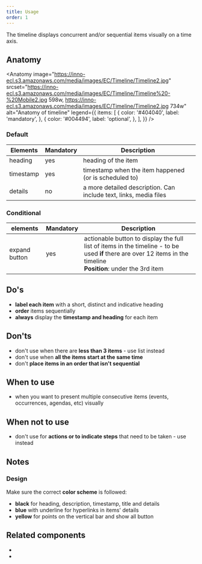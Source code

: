 ```yaml
---
title: Usage
order: 1
---
```



<Paragraph size="lead">
  The timeline displays concurrent and/or sequential items visually on a time
  axis.
</Paragraph>

## Anatomy

<Anatomy
  image="https://inno-ecl.s3.amazonaws.com/media/images/EC/Timeline/Timeline2.jpg"
  srcset="https://inno-ecl.s3.amazonaws.com/media/images/EC/Timeline/Timeline%20-%20Mobile2.jpg 598w, https://inno-ecl.s3.amazonaws.com/media/images/EC/Timeline/Timeline2.jpg 734w"
  alt="Anatomy of timeline"
  legend={{
    items: [
      {
        color: '#404040',
        label: 'mandatory',
      },
      {
        color: '#004494',
        label: 'optional',
      },
    ],
  }}
/>

### Default

| Elements  | Mandatory | Description                                                       |
| --------- | --------- | ----------------------------------------------------------------- |
| heading   | yes       | heading of the item                                               |
| timestamp | yes       | timestamp when the item happened (or is scheduled to)             |
| details   | no        | a more detailed description. Can include text, links, media files |

### Conditional

| elements      | Mandatory | Description                                                                                                                                                          |
| ------------- | --------- | -------------------------------------------------------------------------------------------------------------------------------------------------------------------- |
| expand button | yes       | actionable button to display the full list of items in the timeline - to be used **if** there are over 12 items in the timeline<br/>**Position**: under the 3rd item |

## Do's

- **label each item** with a short, distinct and indicative heading
- **order** items sequentially
- **always** display the **timestamp and heading** for each item

## Don'ts

- don't use when there are **less than 3 items** - use list instead
- don't use when **all the items start at the same time**
- don't **place items in an order that isn't sequential**

## When to use

- when you want to present multiple consecutive items (events, occurrences, agendas, etc) visually

## When not to use

- don't use for **actions or to indicate steps** that need to be taken - use <Link to="/ec/components/list/usage/" label="ordered list" /> instead

## Notes

### Design

Make sure the correct **color scheme** is followed:

- **black** for heading, description, timestamp, title and details
- **blue** with underline for hyperlinks in items' details
- **yellow** for points on the vertical bar and show all button

## Related components

- <Link to="/ec/components/list/usage/" label="Ordered list" standalone />
- <Link to="/ec/components/list/usage/" label="Unordered list" standalone />
